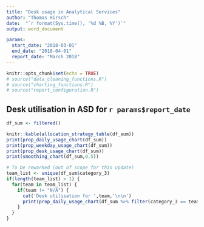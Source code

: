```yaml
---
title: "Desk usage in Analytical Services"
author: "Thomas Hirsch"
date:  "`r format(Sys.time(), '%d %B, %Y')`"
output: word_document

params:
  start_date: "2018-03-01"
  end_date: "2018-04-01"
  report_date: "March 2018"
---
```


```r
knitr::opts_chunk$set(echo = TRUE)
# source("data_cleaning_functions.R")
# source("charting_functions.R")
# source("report_configuration.R")
```


## Desk utilisation in ASD for `r params$report_date`

```r
df_sum <- filtered()

knitr::kable(allocation_strategy_table(df_sum))
print(prop_daily_usage_chart(df_sum))
print(prop_weekday_usage_chart(df_sum))
print(prop_desk_usage_chart(df_sum))
print(smoothing_chart(df_sum,0.5))
```

```r
# To be reworked (out of scope for this update)
team_list <- unique(df_sum$category_3)
if(length(team_list) > 1) {
  for(team in team_list) {
    if(team != "N/A") {
      cat('Desk utilisation for ',team,'\n\n')
      print(prop_daily_usage_chart(df_sum %>% filter(category_3 == team)))
    }
  }
}

```